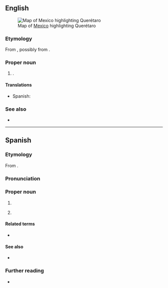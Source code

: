 ==English==
[[File:Mexico map, MX-QUE.svg|thumb|Map of [[Mexico]] highlighting Querétaro]]

===Etymology===
From {{bor|en|es|Querétaro}}, possibly from {{der|en|pua|Crettaro}}.

===Proper noun===
{{en-proper noun}}

# {{place|en|state|c/Mexico}}.

====Translations====
{{trans-top|state of Mexico}}
* Spanish: {{t+|es|Querétaro|m}}
{{trans-mid}}
{{trans-bottom}}

===See also===
* {{pedia}}

----

==Spanish==

===Etymology===
From {{der|es|pua|Crettaro}}.

===Pronunciation===
{{es-IPA}}

===Proper noun===
{{es-proper noun|m}}

# {{place|es|state|c/Mexico|t=Querétaro|caplc=Querétaro}}
# {{place|es|state capital/largest city|s/Querétaro|c/Mexico|t=Querétaro}}
#: {{syn|es|Santiago de Querétaro}}

====Related terms====
* {{l|es|queretano}}

====See also====
* {{list:states of Mexico/es}}

===Further reading===
* {{pedia|lang=es}}